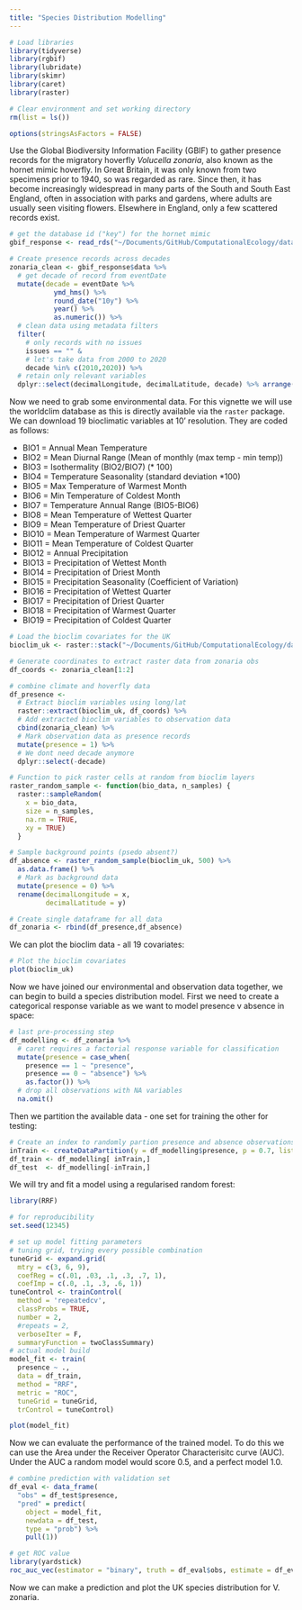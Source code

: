 ```yaml
---
title: "Species Distribution Modelling"
---
```


```r
# Load libraries
library(tidyverse)
library(rgbif)
library(lubridate)
library(skimr)
library(caret)
library(raster)

# Clear environment and set working directory
rm(list = ls())  

options(stringsAsFactors = FALSE)
```

Use the Global Biodiversity Information Facility (GBIF) to gather presence records for the migratory hoverfly *Volucella zonaria*, also known as the hornet mimic hoverfly. In Great Britain, it was only known from two specimens prior to 1940, so was regarded as rare. Since then, it has become increasingly widespread in many parts of the South and South East England, often in association with parks and gardens, where adults are usually seen visiting flowers. Elsewhere in England, only a few scattered records exist.

```r

# get the database id ("key") for the hornet mimic
gbif_response <- read_rds("~/Documents/GitHub/ComputationalEcology/data_analysis_files/clim_data/gbif_volucella_zonaria.rds")

# Create presence records across decades
zonaria_clean <- gbif_response$data %>%
  # get decade of record from eventDate
  mutate(decade = eventDate %>% 
           ymd_hms() %>% 
           round_date("10y") %>% 
           year() %>% 
           as.numeric()) %>%
  # clean data using metadata filters
  filter(
    # only records with no issues
    issues == "" &
    # let's take data from 2000 to 2020
    decade %in% c(2010,2020)) %>%
  # retain only relevant variables
  dplyr::select(decimalLongitude, decimalLatitude, decade) %>% arrange(decade)
```

Now we need to grab some environmental data. For this vignette we will use the worldclim database as this is directly available via the `raster` package. We can download 19 bioclimatic variables at 10' resolution. They are coded as follows:

* BIO1 = Annual Mean Temperature
* BIO2 = Mean Diurnal Range (Mean of monthly (max temp - min temp))
* BIO3 = Isothermality (BIO2/BIO7) (* 100)
* BIO4 = Temperature Seasonality (standard deviation *100)
* BIO5 = Max Temperature of Warmest Month
* BIO6 = Min Temperature of Coldest Month
* BIO7 = Temperature Annual Range (BIO5-BIO6)
* BIO8 = Mean Temperature of Wettest Quarter
* BIO9 = Mean Temperature of Driest Quarter
* BIO10 = Mean Temperature of Warmest Quarter
* BIO11 = Mean Temperature of Coldest Quarter
* BIO12 = Annual Precipitation
* BIO13 = Precipitation of Wettest Month
* BIO14 = Precipitation of Driest Month
* BIO15 = Precipitation Seasonality (Coefficient of Variation)
* BIO16 = Precipitation of Wettest Quarter
* BIO17 = Precipitation of Driest Quarter
* BIO18 = Precipitation of Warmest Quarter
* BIO19 = Precipitation of Coldest Quarter


```r
# Load the bioclim covariates for the UK
bioclim_uk <- raster::stack("~/Documents/GitHub/ComputationalEcology/data_analysis_files/clim_data/bioclim_UK.tif/")

# Generate coordinates to extract raster data from zonaria obs
df_coords <- zonaria_clean[1:2]

# combine climate and hoverfly data
df_presence <- 
  # Extract bioclim variables using long/lat
  raster::extract(bioclim_uk, df_coords) %>%
  # Add extracted bioclim variables to observation data
  cbind(zonaria_clean) %>%
  # Mark observation data as presence records
  mutate(presence = 1) %>%
  # We dont need decade anymore
  dplyr::select(-decade)

# Function to pick raster cells at random from bioclim layers
raster_random_sample <- function(bio_data, n_samples) {
  raster::sampleRandom(
    x = bio_data, 
    size = n_samples,
    na.rm = TRUE,
    xy = TRUE) 
  }

# Sample background points (psedo absent?)
df_absence <- raster_random_sample(bioclim_uk, 500) %>%
  as.data.frame() %>%
  # Mark as background data
  mutate(presence = 0) %>%
  rename(decimalLongitude = x,
         decimalLatitude = y)

# Create single dataframe for all data
df_zonaria <- rbind(df_presence,df_absence)
```

We can plot the bioclim data - all 19 covariates:

```r
# Plot the bioclim covariates
plot(bioclim_uk)
```

Now we have joined our environmental and observation data together, we can begin to build a species distribution model. First we need to create a categorical response variable as we want to model presence v absence in space:

```r
# last pre-processing step
df_modelling <- df_zonaria %>%
  # caret requires a factorial response variable for classification
  mutate(presence = case_when(
    presence == 1 ~ "presence",
    presence == 0 ~ "absence") %>%
    as.factor()) %>%
  # drop all observations with NA variables
  na.omit()
```

Then we partition the available data - one set for training the other for testing:

```r
# Create an index to randomly partion presence and absence observations 
inTrain <- createDataPartition(y = df_modelling$presence, p = 0.7, list = FALSE)
df_train <- df_modelling[ inTrain,]
df_test  <- df_modelling[-inTrain,]
```

We will try and fit a model using a regularised random forest:

```r
library(RRF)

# for reproducibility
set.seed(12345)

# set up model fitting parameters
# tuning grid, trying every possible combination
tuneGrid <- expand.grid(
  mtry = c(3, 6, 9),
  coefReg = c(.01, .03, .1, .3, .7, 1),
  coefImp = c(.0, .1, .3, .6, 1))
tuneControl <- trainControl(
  method = 'repeatedcv',
  classProbs = TRUE,
  number = 2,
  #repeats = 2,
  verboseIter = F,
  summaryFunction = twoClassSummary)
# actual model build
model_fit <- train(
  presence ~ .,
  data = df_train,
  method = "RRF",
  metric = "ROC",
  tuneGrid = tuneGrid,
  trControl = tuneControl)

plot(model_fit)
```

Now we can evaluate the performance of the trained model. To do this we can use the Area under the Receiver Operator Characterisitc curve (AUC). Under the AUC a random model would score 0.5, and a perfect model 1.0.

```r
# combine prediction with validation set
df_eval <- data_frame(
  "obs" = df_test$presence,
  "pred" = predict(
    object = model_fit,
    newdata = df_test,
    type = "prob") %>%
    pull(1))

# get ROC value
library(yardstick)
roc_auc_vec(estimator = "binary", truth = df_eval$obs, estimate = df_eval$pred)

```

Now we can make a prediction and plot the UK species distribution for V. zonaria.


